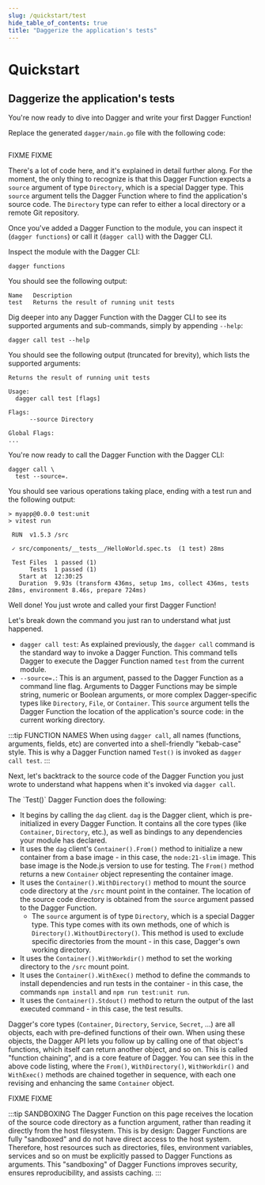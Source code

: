 ```yaml
---
slug: /quickstart/test
hide_table_of_contents: true
title: "Daggerize the application's tests"
---
```


# Quickstart

## Daggerize the application's tests

You're now ready to dive into Dagger and write your first Dagger Function!

<Tabs groupId="language">
<TabItem value="Go">

Replace the generated `dagger/main.go` file with the following code:

```go file=./snippets/test/go/main.go
```

</TabItem>
<TabItem value="Python">
FIXME
</TabItem>
<TabItem value="TypeScript">
FIXME
</TabItem>
</Tabs>

There's a lot of code here, and it's explained in detail further along. For the moment, the only thing to recognize is that this Dagger Function expects a `source` argument of type `Directory`, which is a special Dagger type. This `source` argument tells the Dagger Function where to find the application's source code. The `Directory` type can refer to either a local directory or a remote Git repository.

Once you've added a Dagger Function to the module, you can inspect it (`dagger functions`) or call it (`dagger call`) with the Dagger CLI.

Inspect the module with the Dagger CLI:

```shell
dagger functions
```

You should see the following output:

```
Name   Description
test   Returns the result of running unit tests
```

Dig deeper into any Dagger Function with the Dagger CLI to see its supported arguments and sub-commands, simply by appending `--help`:

```shell
dagger call test --help
```

You should see the following output (truncated for brevity), which lists the supported arguments:

```
Returns the result of running unit tests

Usage:
  dagger call test [flags]

Flags:
      --source Directory

Global Flags:
...
```

You're now ready to call the Dagger Function with the Dagger CLI:

```shell
dagger call \
  test --source=.
```

You should see various operations taking place, ending with a test run and the following output:

```
> myapp@0.0.0 test:unit
> vitest run

 RUN  v1.5.3 /src

 ✓ src/components/__tests__/HelloWorld.spec.ts  (1 test) 28ms

 Test Files  1 passed (1)
      Tests  1 passed (1)
   Start at  12:30:25
   Duration  9.93s (transform 436ms, setup 1ms, collect 436ms, tests 28ms, environment 8.46s, prepare 724ms)
```

Well done! You just wrote and called your first Dagger Function!

Let's break down the command you just ran to understand what just happened.

- `dagger call test`: As explained previously, the `dagger call` command is the standard way to invoke a Dagger Function. This command tells Dagger to execute the Dagger Function named `test` from the current module.
- `--source=.`: This is an argument, passed to the Dagger Function as a command line flag. Arguments to Dagger Functions may be simple string, numeric or Boolean arguments, or more complex Dagger-specific types like `Directory`, `File`, or `Container`. This `source` argument tells the Dagger Function the location of the application's source code: in the current working directory.

:::tip FUNCTION NAMES
When using `dagger call`, all names (functions, arguments, fields, etc) are converted into a shell-friendly "kebab-case" style. This is why a Dagger Function named `Test()` is invoked as `dagger call test`.
:::

Next, let's backtrack to the source code of the Dagger Function you just wrote to understand what happens when it's invoked via `dagger call`.

<Tabs groupId="language">
<TabItem value="Go">
The `Test()` Dagger Function does the following:

- It begins by calling the `dag` client. `dag` is the Dagger client, which is pre-initialized in every Dagger Function. It contains all the core types (like `Container`, `Directory`, etc.), as well as bindings to any dependencies your module has declared.
- It uses the `dag` client's `Container().From()` method to initialize a new container from a base image - in this case, the `node:21-slim` image. This base image is the Node.js version to use for testing. The `From()` method returns a new `Container` object representing the container image.
- It uses the `Container().WithDirectory()` method to mount the source code directory at the `/src` mount point in the container. The location of the source code directory is obtained from the `source` argument passed to the Dagger Function.
  - The `source` argument is of type `Directory`, which is a special Dagger type. This type comes with its own methods, one of which is `Directory().WithoutDirectory()`. This method is used to exclude specific directories from the mount - in this case, Dagger's own working directory.
- It uses the `Container().WithWorkdir()` method to set the working directory to the `/src` mount point.
- It uses the `Container().WithExec()` method to define the commands to install dependencies and run tests in the container - in this case, the commands `npm install` and `npm run test:unit run`.
- It uses the `Container().Stdout()` method to return the output of the last executed command - in this case, the test results.

Dagger's core types (`Container`, `Directory`, `Service`, `Secret`, ...) are all objects, each with pre-defined functions of their own. When using these objects, the Dagger API lets you follow up by calling one of that object's functions, which itself can return another object, and so on. This is called "function chaining", and is a core feature of Dagger. You can see this in the above code listing, where the `From()`, `WithDirectory()`, `WithWorkdir()` and `WithExec()` methods are chained together in sequence, with each one revising and enhancing the same `Container` object.

</TabItem>
<TabItem value="Python">
FIXME
</TabItem>
<TabItem value="TypeScript">
FIXME
</TabItem>
</Tabs>

:::tip SANDBOXING
The Dagger Function on this page receives the location of the source code directory as a function argument, rather than reading it directly from the host filesystem. This is by design: Dagger Functions are fully "sandboxed" and do not have direct access to the host system. Therefore, host resources such as directories, files, environment variables, services and so on must be explicitly passed to Dagger Functions as arguments. This "sandboxing" of Dagger Functions improves security, ensures reproducibility, and assists caching.
:::

